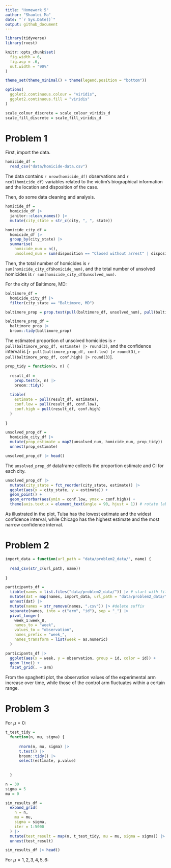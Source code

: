 ```yaml
---
title: "Homework 5"
author: "Shaolei Ma"
date: "`r Sys.Date()`"
output: github_document
---
```


```r
library(tidyverse)
library(rvest)

knitr::opts_chunk$set(
  fig.width = 6,
  fig.asp = .6,
  out.width = "90%"
)

theme_set(theme_minimal() + theme(legend.position = "bottom"))

options(
  ggplot2.continuous.colour = "viridis",
  ggplot2.continuous.fill = "viridis"
)

scale_colour_discrete = scale_colour_viridis_d
scale_fill_discrete = scale_fill_viridis_d
```

# Problem 1

First, import the data.

```r
homicide_df =
  read_csv("data/homicide-data.csv")
```

The data contains `r nrow(homicide_df)` observations and `r ncol(homicide_df)` variables related to the victim's biographical information and the location and disposition of the case.

Then, do some data cleaning and analysis.

```r
homicide_df = 
  homicide_df |> 
  janitor::clean_names() |> 
  mutate(city_state = str_c(city, ", ", state))

homicide_city_df = 
  homicide_df |> 
  group_by(city_state) |> 
  summarise(
    homicide_num = n(), 
    unsolved_num = sum(disposition == "Closed without arrest" | disposition == "Open/No arrest"))
```

Then, the total number of homicides is `r sum(homicide_city_df$homicide_num)`, and the total number of unsolved homicides is `r sum(homicide_city_df$unsolved_num)`.

For the city of Baltimore, MD:
```r
baltimore_df =
  homicide_city_df |> 
  filter(city_state == "Baltimore, MD")

baltimore_prop = prop.test(pull(baltimore_df, unsolved_num), pull(baltimore_df, homicide_num))

baltimore_prop_df = 
  baltimore_prop |> 
  broom::tidy(baltimore_prop)
```

The estimated proportion of unsolved homicides is `r pull(baltimore_prop_df, estimate) |> round(3)`, and the confidence interval is [`r pull(baltimore_prop_df, conf.low) |> round(3)`, `r pull(baltimore_prop_df, conf.high) |> round(3)`].

```r
prop_tidy = function(x, n) {
  
  result_df =
    prop.test(x, n) |> 
    broom::tidy()
  
  tibble(
    estimate = pull(result_df, estimate),
    conf.low = pull(result_df, conf.low),
    conf.high = pull(result_df, conf.high)
  )
  
}

unsolved_prop_df = 
  homicide_city_df |> 
  mutate(prop_estimate = map2(unsolved_num, homicide_num, prop_tidy)) |> 
  unnest(prop_estimate)

unsolved_prop_df |> head()
```

The `unsolved_prop_df` dataframe collects the proportion estimate and CI for each city.

```r
unsolved_prop_df |> 
  mutate(city_state = fct_reorder(city_state, estimate)) |> 
  ggplot(aes(x = city_state, y = estimate)) +
  geom_point() +
  geom_errorbar(aes(ymin = conf.low, ymax = conf.high)) +
  theme(axis.text.x = element_text(angle = 90, hjust = 1)) # rotate labels
```

As illustrated in the plot, Tulsa has the lowest estimate and the widest confidence interval, while Chicago has the highest estimate and the most narrow confidence interval.

# Problem 2
```r
import_data = function(url_path = "data/problem2_data/", name) {
  
  read_csv(str_c(url_path, name))
  
}

participants_df =
  tibble(names = list.files("data/problem2_data/")) |> # start with file names
  mutate(dat = map(names, import_data, url_path = "data/problem2_data/")) |> # read in data
  unnest(dat) |> 
  mutate(names = str_remove(names, ".csv")) |> #delete suffix
  separate(names, into = c("arm", "id"), sep = "_") |> 
  pivot_longer(
    week_1:week_8,
    names_to = "week",
    values_to = "observation",
    names_prefix = "week_",
    names_transform = list(week = as.numeric)
  )

participants_df |> 
  ggplot(aes(x = week, y = observation, group = id, color = id)) +
  geom_line() +
  facet_grid(. ~ arm)
```

From the spaghetti plot, the observation values of the experimental arm increase over time, while those of the control arm fluctuates within a certain range.

# Problem 3

For $\mu=0$:
```r
t_test_tidy =
  function(n, mu, sigma) {
    
      rnorm(n, mu, sigma) |> 
      t.test() |> 
      broom::tidy() |> 
      select(estimate, p.value)
    
    
  }

n = 30
sigma = 5
mu = 0

sim_results_df =
  expand_grid(
    n = n,
    mu = mu,
    sigma = sigma,
    iter = 1:5000
  ) |> 
  mutate(test_result = map(n, t_test_tidy, mu = mu, sigma = sigma)) |> 
  unnest(test_result)

sim_results_df |> head()
```

For $\mu={1,2,3,4,5,6}$:
```r

```


